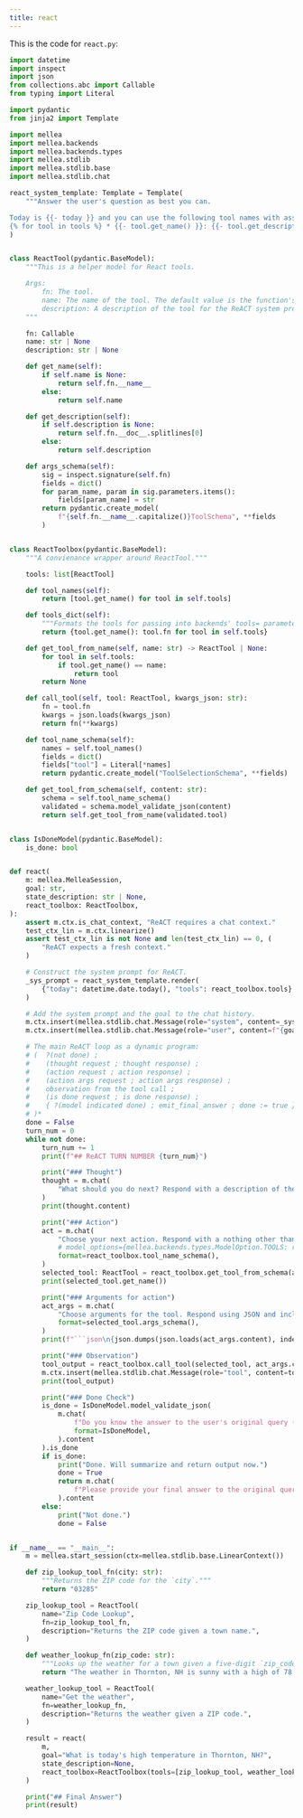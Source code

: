 ```yaml
---
title: react
---
```


This is the code for `react.py`:
<CodeGroup>

```python Python
import datetime
import inspect
import json
from collections.abc import Callable
from typing import Literal

import pydantic
from jinja2 import Template

import mellea
import mellea.backends
import mellea.backends.types
import mellea.stdlib
import mellea.stdlib.base
import mellea.stdlib.chat

react_system_template: Template = Template(
    """Answer the user's question as best you can.

Today is {{- today }} and you can use the following tool names with associated descriptions:
{% for tool in tools %} * {{- tool.get_name() }}: {{- tool.get_description()}}{% endfor %}"""
)


class ReactTool(pydantic.BaseModel):
    """This is a helper model for React tools.

    Args:
        fn: The tool.
        name: The name of the tool. The default value is the function's name.
        description: A description of the tool for the ReACT system prompt. The default value is the first line of the function's docstring.
    """

    fn: Callable
    name: str | None
    description: str | None

    def get_name(self):
        if self.name is None:
            return self.fn.__name__
        else:
            return self.name

    def get_description(self):
        if self.description is None:
            return self.fn.__doc__.splitlines[0]
        else:
            return self.description

    def args_schema(self):
        sig = inspect.signature(self.fn)
        fields = dict()
        for param_name, param in sig.parameters.items():
            fields[param_name] = str
        return pydantic.create_model(
            f"{self.fn.__name__.capitalize()}ToolSchema", **fields
        )


class ReactToolbox(pydantic.BaseModel):
    """A convienance wrapper around ReactTool."""

    tools: list[ReactTool]

    def tool_names(self):
        return [tool.get_name() for tool in self.tools]

    def tools_dict(self):
        """Formats the tools for passing into backends' tools= parameter."""
        return {tool.get_name(): tool.fn for tool in self.tools}

    def get_tool_from_name(self, name: str) -> ReactTool | None:
        for tool in self.tools:
            if tool.get_name() == name:
                return tool
        return None

    def call_tool(self, tool: ReactTool, kwargs_json: str):
        fn = tool.fn
        kwargs = json.loads(kwargs_json)
        return fn(**kwargs)

    def tool_name_schema(self):
        names = self.tool_names()
        fields = dict()
        fields["tool"] = Literal[*names]
        return pydantic.create_model("ToolSelectionSchema", **fields)

    def get_tool_from_schema(self, content: str):
        schema = self.tool_name_schema()
        validated = schema.model_validate_json(content)
        return self.get_tool_from_name(validated.tool)


class IsDoneModel(pydantic.BaseModel):
    is_done: bool


def react(
    m: mellea.MelleaSession,
    goal: str,
    state_description: str | None,
    react_toolbox: ReactToolbox,
):
    assert m.ctx.is_chat_context, "ReACT requires a chat context."
    test_ctx_lin = m.ctx.linearize()
    assert test_ctx_lin is not None and len(test_ctx_lin) == 0, (
        "ReACT expects a fresh context."
    )

    # Construct the system prompt for ReACT.
    _sys_prompt = react_system_template.render(
        {"today": datetime.date.today(), "tools": react_toolbox.tools}
    )

    # Add the system prompt and the goal to the chat history.
    m.ctx.insert(mellea.stdlib.chat.Message(role="system", content=_sys_prompt))
    m.ctx.insert(mellea.stdlib.chat.Message(role="user", content=f"{goal}"))

    # The main ReACT loop as a dynamic program:
    # (  ?(not done) ;
    #    (thought request ; thought response) ;
    #    (action request ; action response) ;
    #    (action args request ; action args response) ;
    #    observation from the tool call ;
    #    (is done request ; is done response) ;
    #    { ?(model indicated done) ; emit_final_answer ; done := true }
    # )*
    done = False
    turn_num = 0
    while not done:
        turn_num += 1
        print(f"## ReACT TURN NUMBER {turn_num}")

        print("### Thought")
        thought = m.chat(
            "What should you do next? Respond with a description of the next piece of information you need or the next action you need to take."
        )
        print(thought.content)

        print("### Action")
        act = m.chat(
            "Choose your next action. Respond with a nothing other than a tool name.",
            # model_options={mellea.backends.types.ModelOption.TOOLS: react_toolbox.tools_dict()},
            format=react_toolbox.tool_name_schema(),
        )
        selected_tool: ReactTool = react_toolbox.get_tool_from_schema(act.content)
        print(selected_tool.get_name())

        print("### Arguments for action")
        act_args = m.chat(
            "Choose arguments for the tool. Respond using JSON and include only the tool arguments in your response.",
            format=selected_tool.args_schema(),
        )
        print(f"```json\n{json.dumps(json.loads(act_args.content), indent=2)}\n```")

        print("### Observation")
        tool_output = react_toolbox.call_tool(selected_tool, act_args.content)
        m.ctx.insert(mellea.stdlib.chat.Message(role="tool", content=tool_output))
        print(tool_output)

        print("### Done Check")
        is_done = IsDoneModel.model_validate_json(
            m.chat(
                f"Do you know the answer to the user's original query ({goal})? If so, respond with Yes. If you need to take more actions, then respond No.",
                format=IsDoneModel,
            ).content
        ).is_done
        if is_done:
            print("Done. Will summarize and return output now.")
            done = True
            return m.chat(
                f"Please provide your final answer to the original query ({goal})."
            ).content
        else:
            print("Not done.")
            done = False


if __name__ == "__main__":
    m = mellea.start_session(ctx=mellea.stdlib.base.LinearContext())

    def zip_lookup_tool_fn(city: str):
        """Returns the ZIP code for the `city`."""
        return "03285"

    zip_lookup_tool = ReactTool(
        name="Zip Code Lookup",
        fn=zip_lookup_tool_fn,
        description="Returns the ZIP code given a town name.",
    )

    def weather_lookup_fn(zip_code: str):
        """Looks up the weather for a town given a five-digit `zip_code`."""
        return "The weather in Thornton, NH is sunny with a high of 78 and a low of 52. Scattered showers are possible in the afternoon."

    weather_lookup_tool = ReactTool(
        name="Get the weather",
        fn=weather_lookup_fn,
        description="Returns the weather given a ZIP code.",
    )

    result = react(
        m,
        goal="What is today's high temperature in Thornton, NH?",
        state_description=None,
        react_toolbox=ReactToolbox(tools=[zip_lookup_tool, weather_lookup_tool]),
    )

    print("## Final Answer")
    print(result)

```
</CodeGroup>
